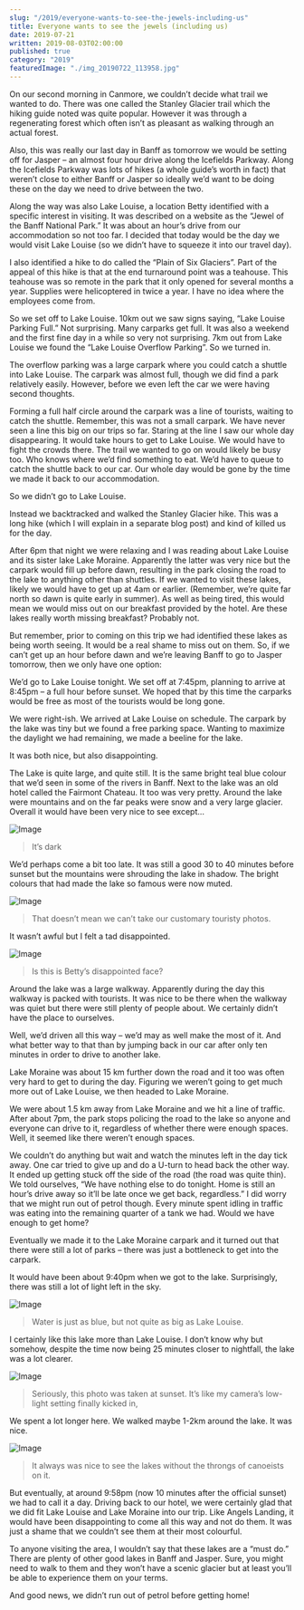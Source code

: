 ```yaml
---
slug: "/2019/everyone-wants-to-see-the-jewels-including-us"
title: Everyone wants to see the jewels (including us)
date: 2019-07-21
written: 2019-08-03T02:00:00
published: true
category: "2019"
featuredImage: "./img_20190722_113958.jpg"
---
```


On our second morning in Canmore, we couldn’t decide what trail we wanted to do.  There was one called the Stanley Glacier trail which the hiking guide noted was quite popular.  However it was through a regenerating forest which often isn’t as pleasant as walking through an actual forest.

Also, this was really our last day in Banff as tomorrow we would be setting off for Jasper – an almost four hour drive along the Icefields Parkway.  Along the Icefields Parkway was lots of hikes (a whole guide’s worth in fact) that weren’t close to either Banff or Jasper so ideally we’d want to be doing these on the day we need to drive between the two.

Along the way was also Lake Louise, a location Betty identified with a specific interest in visiting.  It was described on a website as the “Jewel of the Banff National Park.”  It was about an hour’s drive from our accommodation so not too far.  I decided that today would be the day we would visit Lake Louise (so we didn’t have to squeeze it into our travel day).

I also identified a hike to do called the “Plain of Six Glaciers”.  Part of the appeal of this hike is that at the end turnaround point was a teahouse.  This teahouse was so remote in the park that it only opened for several months a year.  Supplies were helicoptered in twice a year.  I have no idea where the employees come from.

So we set off to Lake Louise.  10km out we saw signs saying, “Lake Louise Parking Full.”  Not surprising.  Many carparks get full.  It was also a weekend and the first fine day in a while so very not surprising.  7km out from Lake Louise we found the “Lake Louise Overflow Parking”.  So we turned in.

The overflow parking was a large carpark where you could catch a shuttle into Lake Louise.  The carpark was almost full, though we did find a park relatively easily.  However, before we even left the car we were having second thoughts.

Forming a full half circle around the carpark was a line of tourists, waiting to catch the shuttle.  Remember, this was not a small carpark.  We have never seen a line this big on our trips so far.  Staring at the line I saw our whole day disappearing.  It would take hours to get to Lake Louise.  We would have to fight the crowds there.  The trail we wanted to go on would likely be busy too.  Who knows where we’d find something to eat.  We’d have to queue to catch the shuttle back to our car.  Our whole day would be gone by the time we made it back to our accommodation.

So we didn’t go to Lake Louise.

Instead we backtracked and walked the Stanley Glacier hike.  This was a long hike (which I will explain in a separate blog post) and kind of killed us for the day.

After 6pm that night we were relaxing and I was reading about Lake Louise and its sister lake Lake Moraine.  Apparently the latter was very nice but the carpark would fill up before dawn, resulting in the park closing the road to the lake to anything other than shuttles.  If we wanted to visit these lakes, likely we would have to get up at 4am or earlier.  (Remember, we’re quite far north so dawn is quite early in summer).  As well as being tired, this would mean we would miss out on our breakfast provided by the hotel.  Are these lakes really worth missing breakfast? Probably not.

But remember, prior to coming on this trip we had identified these lakes as being worth seeing.  It would be a real shame to miss out on them.  So, if we can’t get up an hour before dawn and we’re leaving Banff to go to Jasper tomorrow, then we only have one option:

We’d go to Lake Louise tonight.  We set off at 7:45pm, planning to arrive at 8:45pm – a full hour before sunset.  We hoped that by this time the carparks would be free as most of the tourists would be long gone.

We were right-ish.  We arrived at Lake Louise on schedule.  The carpark by the lake was tiny but we found a free parking space.  Wanting to maximize the daylight we had remaining, we made a beeline for the lake.

It was both nice, but also disappointing.

The Lake is quite large, and quite still.  It is the same bright teal blue colour that we’d seen in some of the rivers in Banff.  Next to the lake was an old hotel called the Fairmont Chateau.  It too was very pretty.  Around the lake were mountains and on the far peaks were snow and a very large glacier.  Overall it would have been very nice to see except…

![Image](img_20190722_104214.jpg)

> It’s dark

We’d perhaps come a bit too late.  It was still a good 30 to 40 minutes before sunset but the mountains were shrouding the lake in shadow. The bright colours that had made the lake so famous were now muted.

![Image](img_20190722_104241-1.jpg)

> That doesn’t mean we can’t take our customary touristy photos.

It wasn’t awful but I felt a tad disappointed.

![Image](img_20190722_104342.jpg)

> Is this is Betty’s disappointed face?

Around the lake was a large walkway.  Apparently during the day this walkway is packed with tourists.  It was nice to be there when the walkway was quiet but there were still plenty of people about. We certainly didn’t have the place to ourselves.

Well, we’d driven all this way – we’d may as well make the most of it. And what better way to that than by jumping back in our car after only ten minutes in order to drive to another lake.

Lake Moraine was about 15 km further down the road and it too was often very hard to get to during the day. Figuring we weren’t going to get much more out of Lake Louise, we then headed to Lake Moraine.

We were about 1.5 km away from Lake Moraine and we hit a line of traffic. After about 7pm, the park stops policing the road to the lake so anyone and everyone can drive to it, regardless of whether there were enough spaces. Well, it seemed like there weren’t enough spaces.

We couldn’t do anything but wait and watch the minutes left in the day tick away. One car tried to give up and do a U-turn to head back the other way. It ended up getting stuck off the side of the road (the road was quite thin). We told ourselves, “We have nothing else to do tonight. Home is still an hour’s drive away so it’ll be late once we get back, regardless.” I did worry that we might run out of petrol though. Every minute spent idling in traffic was eating into the remaining quarter of a tank we had. Would we have enough to get home?

Eventually we made it to the Lake Moraine carpark and it turned out that there were still a lot of parks – there was just a bottleneck to get into the carpark.

It would have been about 9:40pm when we got to the lake. Surprisingly, there was still a lot of light left in the sky.

![Image](img_20190722_113958.jpg)

> Water is just as blue, but not quite as big as Lake Louise.

I certainly like this lake more than Lake Louise. I don’t know why but somehow, despite the time now being 25 minutes closer to nightfall, the lake was a lot clearer.

![Image](img_20190722_115001.jpg)

> Seriously, this photo was taken at sunset. It’s like my camera’s low-light setting finally kicked in,

We spent a lot longer here. We walked maybe 1-2km around the lake. It was nice.

![Image](img_20190722_115505.jpg)

> It always was nice to see the lakes without the throngs of canoeists on it.

But eventually, at around 9:58pm (now 10 minutes after the official sunset) we had to call it a day. Driving back to our hotel, we were certainly glad that we did fit Lake Louise and Lake Moraine into our trip. Like Angels Landing, it would have been disappointing to come all this way and not do them. It was just a shame that we couldn’t see them at their most colourful.

To anyone visiting the area, I wouldn’t say that these lakes are a “must do.” There are plenty of other good lakes in Banff and Jasper. Sure, you might need to walk to them and they won’t have a scenic glacier but at least you’ll be able to experience them on your terms.

And good news, we didn’t run out of petrol before getting home!
